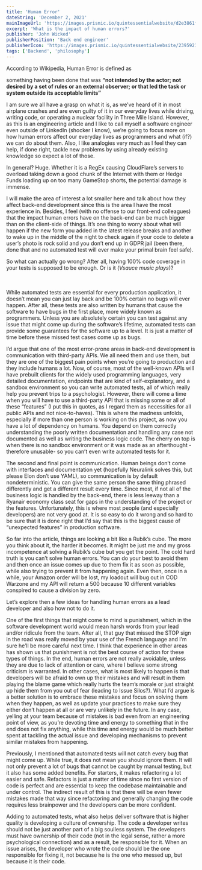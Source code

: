```yaml
---
title: 'Human Error'
dateString: 'December 2, 2021'
mainImageUrl: 'https://images.prismic.io/quintessentialwebsite/d2e3861f-b00a-4d00-938a-b22dfe9978dd_FB+LD.png?auto=format%2Ccompress&fit=max&q=50&w=1700&h=956'
excerpt: 'What is the impact of human errors?'
publisher: 'John Wicked'
publisherPosition: 'Back end engineer'
publisherIcon: 'https://images.prismic.io/quintessentialwebsite/2395921e-1b1b-4154-9e33-44970ae03d32_1_yFBGWR50zTc9S4PreOh6fw+%281%29.jpeg?auto=format%2Ccompress&fit=max&q=50'
tags: ['Backend', 'philosophy']
---
```

<BlogHeaderComponent
  title={title}
  dateString={dateString}
  mainImageUrl={mainImageUrl}
  publisher={publisher}
  publisherIcon={publisherIcon}
  publisherPosition={publisherPosition}
/>
  <p>
According to Wikipedia, Human Error is defined as

something having been done that was <strong>“not intended by the actor; not desired by a set
 of rules or an external observer; or that led the task or system outside its acceptable limits”</strong>

I am sure we all have a grasp on what it is, as we’ve heard of it in most airplane crashes and are even guilty of it in our everyday lives while driving, writing code, or operating a nuclear facility in Three Mile Island. However, as this is an engineering article and I like to call myself a software engineer even outside of LinkedIn (shocker I know), we’re going to focus more on how human errors affect our everyday lives as programmers and what (if?) we can do about them. Also, I like analogies very much as I feel they can help, if done right, tackle new problems by using already existing knowledge so expect a lot of those.
  </p>
<SectionItemComponent topic='What is the impact of human errors?'>
<p>
In general? Huge. Whether it is a RegEx causing CloudFlare’s servers to overload taking down a good chunk of the Internet with them or Hedge Funds loading up on too many GameStop shorts, the potential damage is immense.

I will make the area of interest a lot smaller here and talk about how they affect back-end development since this is the area I have the most experience in. Besides, I feel (with no offense to our front-end colleagues) that the impact human errors have on the back-end can be much bigger than on the client-side of things. It’s one thing to worry about what will happen if the new form you added in the latest release breaks and another to wake up in the middle of the night to check again if your code to delete a user’s photo is rock solid and you don’t end up in GDPR jail (been there, done that and no automated test will ever make your primal brain feel safe).

So what can actually go wrong? After all, having 100% code coverage in your tests is supposed to be enough. Or is it (*Vsauce music plays*)?

</p>
<BlogImageContainer maxWidth={'800px'} subTitle={'Automated tests are essential but can’t guarantee everything always works'} src={"https://prismic-io.s3.amazonaws.com/quintessentialwebsite/69412402-6813-4ad9-ba80-4a74f7a8db22_4xrnk8+2.jpg"} />
<br/><br/>
While automated tests are essential for every production application, it doesn’t mean you can just lay back and be 100% certain no bugs will ever happen. After all, these tests are also written by humans that cause the software to have bugs in the first place, more widely known as programmers. Unless you are absolutely certain you can test against any issue that might come up during the software’s lifetime, automated tests can provide some guarantees for the software up to a level. It is just a matter of time before these missed test cases come up as bugs.

I’d argue that one of the most error-prone areas in back-end development is communication with third-party APIs. We all need them and use them, but they are one of the biggest pain points when you’re going to production and they include humans a lot. Now, of course, most of the well-known APIs will have prebuilt clients for the widely used programming languages, very detailed documentation, endpoints that are kind of self-explanatory, and a sandbox environment so you can write automated tests, all of which really help you prevent trips to a psychologist. However, there will come a time when you will have to use a third-party API that is missing some or all of these “features” (I put this in quotes, as I regard them as necessities for all public APIs and not nice-to-haves). This is where the madness unfolds, especially if more than one person is working on this project, as now you have a lot of dependency on humans. You depend on them correctly understanding the poorly written documentation and handling any case not documented as well as writing the business logic code. The cherry on top is when there is no sandbox environment or it was made as an afterthought -therefore unusable- so you can’t even write automated tests for it.

The second and final point is communication. Human beings don’t come with interfaces and documentation yet (hopefully Neuralink solves this, but please Elon don’t use YAML), so communication is by default nondeterministic. You can give the same person the same thing phrased differently and get a different result every time. Since most, if not all of the business logic is handled by the back-end, there is less leeway than a Ryanair economy class seat for gaps in the understanding of the project or the features. Unfortunately, this is where most people (and especially developers) are not very good at. It is so easy to do it wrong and so hard to be sure that it is done right that I’d say that this is the biggest cause of “unexpected features” in production software.

</SectionItemComponent>
<SectionItemComponent topic='Will it be fixed when Homo Sapiens stable is released?'>
  So far into the article, things are looking a bit like a Rubik’s cube. The more you think about it, the harder it becomes. It might be just me and my gross incompetence at solving a Rubik’s cube but you get the point. The cold hard truth is you can’t solve human errors. You can do your best to avoid them and then once an issue comes up due to them fix it as soon as possible, while also trying to prevent it from happening again. Even then, once in a while, your Amazon order will be lost, my loadout will bug out in COD Warzone and my API will return a 500 because 10 different variables conspired to cause a division by zero.

  Let’s explore then a few ideas for handling human errors as a lead developer and also how not to do it.

  One of the first things that might come to mind is punishment, which in the software development world would mean harsh words from your lead and/or ridicule from the team. After all, that guy that missed the STOP sign in the road was really moved by your use of the French language and I’m sure he’ll be more careful next time. I think that experience in other areas has shown us that punishment is not the best course of action for these types of things. In the end, human errors are not really avoidable, unless they are due to lack of attention or care, where I believe some strong criticism is warranted. In other cases, what is most likely to happen is that developers will be afraid to own up their mistakes and will result in them playing the blame game which really hurts the team’s morale or just straight up hide them from you out of fear (leading to Issue Silos?). What I’d argue is a better solution is to embrace these mistakes and focus on solving them when they happen, as well as update your practices to make sure they either don’t happen at all or are very unlikely in the future. In any case, yelling at your team because of mistakes is bad even from an engineering point of view, as you’re devoting time and energy to something that in the end does not fix anything, while this time and energy would be much better spent at tackling the actual issue and developing mechanisms to prevent similar mistakes from happening.

  Previously, I mentioned that automated tests will not catch every bug that might come up. While true, it does not mean you should ignore them. It will not only prevent a lot of bugs that cannot be caught by manual testing, but it also has some added benefits. For starters, it makes refactoring a lot easier and safe. Refactors is just a matter of time since no first version of code is perfect and are essential to keep the codebase maintainable and under control. The indirect result of this is that there will be even fewer mistakes made that way since refactoring and generally changing the code requires less brainpower and the developers can be more confident.

  Adding to automated tests, what also helps deliver software that is higher quality is developing a culture of ownership. The code a developer writes should not be just another part of a big soulless system. The developers must have ownership of their code (not in the legal sense, rather a more psychological connection) and as a result, be responsible for it. When an issue arises, the developer who wrote the code should be the one responsible for fixing it, not because he is the one who messed up, but because it is their code.
</SectionItemComponent>
